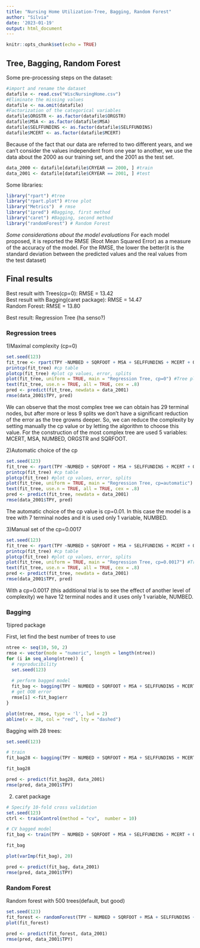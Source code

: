 ---
title: "Nursing Home Utilization-Tree, Bagging, Random Forest"
author: "Silvia"
date: '2023-01-19'
output: html_document
---

```{r setup, include=FALSE}
knitr::opts_chunk$set(echo = TRUE)
```

## Tree, Bagging, Random Forest

Some pre-processing steps on the dataset:

```{r}
#import and rename the dataset
datafile <- read.csv("WiscNursingHome.csv")
#Eliminate the missing values
datafile <- na.omit(datafile)
#Factorization of the categorical variables
datafile$ORGSTR <- as.factor(datafile$ORGSTR)
datafile$MSA <- as.factor(datafile$MSA)
datafile$SELFFUNDINS <- as.factor(datafile$SELFFUNDINS)
datafile$MCERT <- as.factor(datafile$MCERT)
```

Because of the fact that our data are referred to two different years, and we can't consider the values independent from one year to another, we use the data about the 2000 as our training set, and the 2001 as the test set.

```{r}
data_2000 <- datafile[datafile$CRYEAR == 2000, ] #train
data_2001 <- datafile[datafile$CRYEAR == 2001, ] #test
```

Some libraries:

```{r}
library("rpart") #tree
library("rpart.plot") #tree plot
library("Metrics")  # rmse
library("ipred") #Bagging, first method
library("caret") #Bagging, second method
library("randomForest") # Random Forest
```

*Some considerations about the model evaluations*
For each model proposed, it is reported the RMSE (Root Mean Squared Error) as a measure of the accuracy of the model. For the RMSE, the lower the better(it is the standard deviation between the predicted values and the real values from the test dataset)

## Final results \

Best result with Trees(cp=0): RMSE = 13.42 \
Best result with Bagging(caret package): RMSE = 14.47 \
Random Forest: RMSE = 13.80 \

Best result: Regression Tree (ha senso?) \

### Regression trees \

1)Maximal complexity (cp=0)

```{r}
set.seed(123)
fit_tree <- rpart(TPY ~NUMBED + SQRFOOT + MSA + SELFFUNDINS + MCERT + ORGSTR, data=data_2000, method = "anova", control = rpart.control(cp = 0))
printcp(fit_tree) #cp table
plotcp(fit_tree) #plot cp values, error, splits
plot(fit_tree, uniform = TRUE, main = "Regression Tree, cp=0") #Tree plot
text(fit_tree, use.n = TRUE, all = TRUE, cex = .8)
pred <- predict(fit_tree, newdata = data_2001)
rmse(data_2001$TPY, pred)
```

We can observe that the most complex tree we can obtain has 29 terminal nodes, but after more or less 9 splits we don't have a significant reduction of the error as the tree growns deeper.
So, we can reduce the complexity by setting manually the cp value or by letting the algorithm to choose this value.
For the construction of the most complex tree are used 5 variables: MCERT, MSA, NUMBED, ORGSTR and SQRFOOT.

2)Automatic choice of the cp
```{r}
set.seed(123)
fit_tree <- rpart(TPY ~NUMBED + SQRFOOT + MSA + SELFFUNDINS + MCERT + ORGSTR, data=data_2000, method = "anova")
printcp(fit_tree) #cp table
plotcp(fit_tree) #plot cp values, error, splits
plot(fit_tree, uniform = TRUE, main = "Regression Tree, cp=automatic") #Tree plot
text(fit_tree, use.n = TRUE, all = TRUE, cex = .8)
pred <- predict(fit_tree, newdata = data_2001)
rmse(data_2001$TPY, pred)
```
The automatic choice of the cp value is cp=0.01. In this case the model is a tree with 7 terminal nodes and it is used only 1 variable, NUMBED.

3)Manual set of the cp=0.0017

```{r}
set.seed(123)
fit_tree <- rpart(TPY ~NUMBED + SQRFOOT + MSA + SELFFUNDINS + MCERT + ORGSTR, data=data_2000, method = "anova", control = rpart.control(cp = 0.0017))
printcp(fit_tree) #cp table
plotcp(fit_tree) #plot cp values, error, splits
plot(fit_tree, uniform = TRUE, main = "Regression Tree, cp=0.0017") #Tree plot
text(fit_tree, use.n = TRUE, all = TRUE, cex = .8)
pred <- predict(fit_tree, newdata = data_2001)
rmse(data_2001$TPY, pred)
```
With a cp=0.0017 (this additional trial is to see the effect of another level of complexity) we have 12 terminal nodes and it uses only 1 variable, NUMBED.

### Bagging \

1)ipred package \

First, let find the best number of trees to use
```{r}
ntree <- seq(10, 50, 2)
rmse <- vector(mode = "numeric", length = length(ntree))
for (i in seq_along(ntree)) {
  # reproducibility
  set.seed(123)
  
  # perform bagged model
  fit_bag <- bagging(TPY ~ NUMBED + SQRFOOT + MSA + SELFFUNDINS + MCERT + ORGSTR, data=data_2000, coob = TRUE, nbagg   = ntree[i])
  # get OOB error
  rmse[i] <-fit_bag$err
}

plot(ntree, rmse, type = 'l', lwd = 2)
abline(v = 28, col = "red", lty = "dashed")
```

Bagging with 28 trees:
```{r}
set.seed(123)

# train 
fit_bag28 <- bagging(TPY ~ NUMBED + SQRFOOT + MSA + SELFFUNDINS + MCERT + ORGSTR, nbagg=28, data=data_2000, coob = TRUE)

fit_bag28

pred <- predict(fit_bag28, data_2001)
rmse(pred, data_2001$TPY)
```

2) caret package \

```{r}
# Specify 10-fold cross validation
set.seed(123)
ctrl <- trainControl(method = "cv",  number = 10) 

# CV bagged model
fit_bag <- train(TPY ~ NUMBED + SQRFOOT + MSA + SELFFUNDINS + MCERT + ORGSTR, data = data_2000, method = "treebag", trControl = ctrl, importance = TRUE)

fit_bag

plot(varImp(fit_bag), 20) 

pred <- predict(fit_bag, data_2001)
rmse(pred, data_2001$TPY)
```
### Random Forest \

Random forest with 500 trees(default, but good)
```{r}
set.seed(123)
fit_forest <- randomForest(TPY ~ NUMBED + SQRFOOT + MSA + SELFFUNDINS + MCERT + ORGSTR, data = data_2000, proximity=TRUE) 
plot(fit_forest)

pred <- predict(fit_forest, data_2001)
rmse(pred, data_2001$TPY)
```



